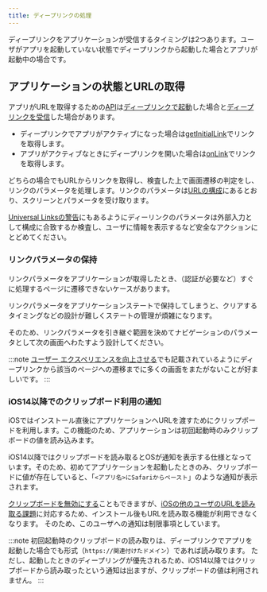 ```yaml
---
title: ディープリンクの処理
---
```


ディープリンクをアプリケーションが受信するタイミングは2つあります。ユーザがアプリを起動していない状態でディープリンクから起動した場合とアプリが起動中の場合です。

## アプリケーションの状態とURLの取得

アプリがURLを取得するための[API](https://rnfirebase.io/dynamic-links/usage#listening-for-dynamic-links)は[ディープリンクで起動](#ディープリンクで起動)した場合と[ディープリンクを受信](#ディープリンクを受信)した場合があります。

- ディープリンクでアプリがアクティブになった場合は[getInitialLink](https://rnfirebase.io/reference/dynamic-links#getInitialLink)でリンクを取得します。
- アプリがアクティブなときにディープリンクを開いた場合は[onLink](https://rnfirebase.io/reference/dynamic-links#onLink)でリンクを取得します。

どちらの場合でもURLからリンクを取得し、検査した上で画面遷移の判定をし、リンクのパラメータを処理します。リンクのパラメータは[URLの構成](./create-deep-link.mdx#URLの構成)にあるとおり、スクリーンとパラメータを受け取ります。

[Universal Linksの警告](https://developer.apple.com/documentation/xcode/supporting-universal-links-in-your-app)にもあるようにディーリンクのパラメータは外部入力として構成に合致するか検査し、ユーザに情報を表示するなど安全なアクションにとどめてください。

### リンクパラメータの保持

リンクパラメータをアプリケーションが取得したとき、（認証が必要など）すぐに処理するページに遷移できないケースがあります。

リンクパラメータをアプリケーションステートで保持してしまうと、クリアするタイミングなどの設計が難しくステートの管理が煩雑になります。

そのため、リンクパラメータを引き継ぐ範囲を決めてナビゲーションのパラメータとして次の画面へわたすよう設計してください。

:::note
[ユーザー エクスペリエンスを向上させる](https://developer.android.com/training/app-links/deep-linking#handling-intents)でも記載されているようにディープリンクから該当のページへの遷移までに多くの画面をまたがないことが好ましいです。
:::

### iOS14以降でのクリップボード利用の通知

iOSではインストール直後にアプリケーションへURLを渡すためにクリップボードを利用します。この機能のため、アプリケーションは初回起動時のみクリップボードの値を読み込みます。

iOS14以降ではクリップボードを読み取るとOSが通知を表示する仕様となっています。そのため、初めてアプリケーションを起動したときのみ、クリップボードに値が存在していると、「`<アプリ名>にSafariからペースト`」のような通知が表示されます。

[クリップボードを無効にする](https://firebase.google.com/docs/dynamic-links/ios/receive?hl=ja#set-up-firebase-and-the-dynamic-links-sdk)こともできますが、[iOSの他のユーザのURLを読み取る課題](./ios-patch.mdx#他のユーザが受け取ったURLを読み取る可能性)に対応するため、インストール後もURLを読み取る機能が利用できなくなります。
そのため、このユーザへの通知は制限事項としています。

:::note
初回起動時のクリップボードの読み取りは、ディープリンクでアプリを起動した場合でも形式（`https://関連付けたドメイン`）であれば読み取ります。
ただし、起動したときのディープリングが優先されるため、iOS14以降ではクリップボードから読み取ったという通知は出ますが、クリップボードの値は利用されません。
:::
